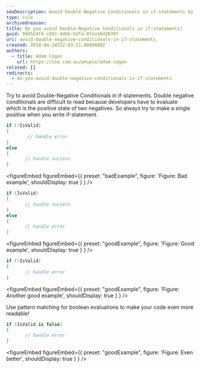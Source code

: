 ```yaml
---
seoDescription: Avoid Double-Negative Conditionals in if-statements by using single positive conditions and simplify your code.
type: rule
archivedreason:
title: Do you avoid Double-Negative Conditionals in if-statements?
guid: 994524f4-cb01-4dbb-b2fa-0fea1642839f
uri: avoid-double-negative-conditionals-in-if-statements
created: 2018-04-24T22:03:21.0000000Z
authors:
  - title: Adam Cogan
    url: https://ssw.com.au/people/adam-cogan
related: []
redirects:
  - do-you-avoid-double-negative-conditionals-in-if-statements
---
```


Try to avoid Double-Negative Conditionals in if-statements. Double negative conditionals are difficult to read because developers have to evaluate which is the positive state of two negatives. So always try to make a single positive when you write if-statement.
```cs
if (!IsValid)
{
        // handle error
}
else
{
       // handle success
}
```

<figureEmbed figureEmbed={{
  preset: "badExample",
  figure: 'Figure: Bad example',
  shouldDisplay: true
} } />


```cs
if (IsValid)
{
       // handle success
}
else
{
       // handle error
}
```

<figureEmbed figureEmbed={{
  preset: "goodExample",
  figure: 'Figure: Good example',
  shouldDisplay: true
} } />


```cs
if (!IsValid)
{
       // handle error
}
```

<figureEmbed figureEmbed={{
  preset: "goodExample",
  figure: 'Figure: Another good example',
  shouldDisplay: true
} } />


Use pattern matching for boolean evaluations to make your code even more readable!

```cs
if (IsValid is false)
{
       // handle error
}
```

<figureEmbed figureEmbed={{
  preset: "goodExample",
  figure: 'Figure: Even better',
  shouldDisplay: true
} } />
